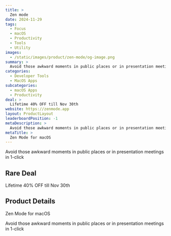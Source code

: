 ```yaml
---
title: >
  Zen mode
date: 2024-11-29
tags:
  - Focus
  - macOS
  - Productivity
  - Tools
  - Utility
images:
  - /static/images/product/zen-mode/og-image.png
summary: >
  Avoid those awkward moments in public places or in presentation meetings in 1-click
categories:
  - Developer Tools
  - MacOS Apps
subcategories:
  - macOS Apps
  - Productivity
deal: >
  Lifetime 40% OFF till Nov 30th
website: https://zenmode.app
layout: ProductLayout
leaderboardPosition: -1
metaDescription: >
  Avoid those awkward moments in public places or in presentation meetings in 1-click
metaTitle: >
  Zen Mode for macOS
---
```

Avoid those awkward moments in public places or in presentation meetings in 1-click

## Rare Deal

Lifetime 40% OFF till Nov 30th

## Product Details

Zen Mode for macOS

Avoid those awkward moments in public places or in presentation meetings in 1-click
